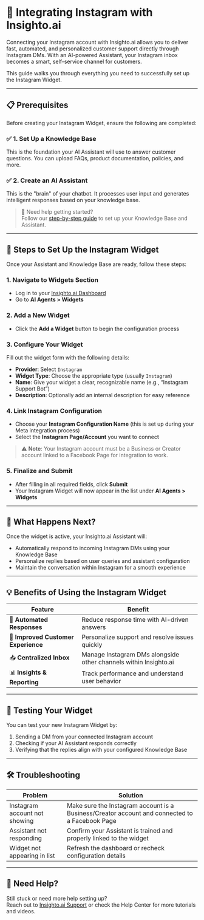 # 📸 Integrating Instagram with Insighto.ai

Connecting your Instagram account with Insighto.ai allows you to deliver fast, automated, and personalized customer support directly through Instagram DMs. With an AI-powered Assistant, your Instagram inbox becomes a smart, self-service channel for customers.

This guide walks you through everything you need to successfully set up the Instagram Widget.

---

## 📋 Prerequisites

Before creating your Instagram Widget, ensure the following are completed:

### ✅ 1. Set Up a Knowledge Base  
This is the foundation your AI Assistant will use to answer customer questions. You can upload FAQs, product documentation, policies, and more.

### ✅ 2. Create an AI Assistant  
This is the "brain" of your chatbot. It processes user input and generates intelligent responses based on your knowledge base.

> 📘 Need help getting started?  
> Follow our [step-by-step guide](#) to set up your Knowledge Base and Assistant.

---

## 🧩 Steps to Set Up the Instagram Widget

Once your Assistant and Knowledge Base are ready, follow these steps:

### 1. Navigate to Widgets Section

- Log in to your [Insighto.ai Dashboard](https://dashboard.insighto.ai)
- Go to **AI Agents > Widgets**

### 2. Add a New Widget

- Click the **Add a Widget** button to begin the configuration process

### 3. Configure Your Widget

Fill out the widget form with the following details:

- **Provider**: Select `Instagram`
- **Widget Type**: Choose the appropriate type (usually `Instagram`)
- **Name**: Give your widget a clear, recognizable name (e.g., “Instagram Support Bot”)
- **Description**: Optionally add an internal description for easy reference

### 4. Link Instagram Configuration

- Choose your **Instagram Configuration Name** (this is set up during your Meta integration process)
- Select the **Instagram Page/Account** you want to connect

> ⚠️ **Note**: Your Instagram account must be a Business or Creator account linked to a Facebook Page for integration to work.

### 5. Finalize and Submit

- After filling in all required fields, click **Submit**  
- Your Instagram Widget will now appear in the list under **AI Agents > Widgets**

---

## 🤖 What Happens Next?

Once the widget is active, your Insighto.ai Assistant will:

- Automatically respond to incoming Instagram DMs using your Knowledge Base
- Personalize replies based on user queries and assistant configuration
- Maintain the conversation within Instagram for a smooth experience

---

## 💡 Benefits of Using the Instagram Widget

| Feature | Benefit |
|--------|---------|
| 🤖 **Automated Responses** | Reduce response time with AI-driven answers |
| 🌟 **Improved Customer Experience** | Personalize support and resolve issues quickly |
| 📥 **Centralized Inbox** | Manage Instagram DMs alongside other channels within Insighto.ai |
| 📊 **Insights & Reporting** | Track performance and understand user behavior |

---

## 🧪 Testing Your Widget

You can test your new Instagram Widget by:

1. Sending a DM from your connected Instagram account
2. Checking if your AI Assistant responds correctly
3. Verifying that the replies align with your configured Knowledge Base

---

## 🛠 Troubleshooting

| Problem | Solution |
|--------|----------|
| Instagram account not showing | Make sure the Instagram account is a Business/Creator account and connected to a Facebook Page |
| Assistant not responding | Confirm your Assistant is trained and properly linked to the widget |
| Widget not appearing in list | Refresh the dashboard or recheck configuration details |

---

## 📘 Need Help?

Still stuck or need more help setting up?  
Reach out to [Insighto.ai Support](mailto:support@insighto.ai) or check the Help Center for more tutorials and videos.

